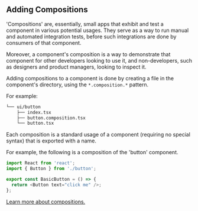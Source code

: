 ## Adding Compositions

'Compositions' are, essentially, small apps that exhibit and test a component in various potential usages.
They serve as a way to run manual and automated integration tests, before such integrations are done by consumers of that component.

Moreover, a component's composition is a way to demonstrate that component for other developers looking to use it, and non-developers, such as designers and product managers, looking to inspect it.

Adding compositions to a component is done by creating a file in the component's directory, using the `*.composition.*` pattern.

For example:

```bash {3}
└── ui/button
    ├── index.tsx
    ├── button.composition.tsx
    └── button.tsx
```

Each composition is a standard usage of a component (requiring no special syntax) that is exported with a name.

For example, the following is a composition of the 'button' component.

```js
import React from 'react';
import { Button } from './button';

export const BasicButton = () => {
  return <Button text="click me" />;
};
```

[Learn more about compositions.](https://harmony-docs.bit.dev/aspects/compositions)
